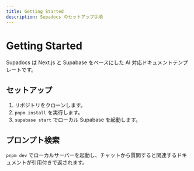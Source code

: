 ```yaml
---
title: Getting Started
description: Supadocs のセットアップ手順
---
```


# Getting Started

Supadocs は Next.js と Supabase をベースにした AI 対応ドキュメントテンプレートです。

## セットアップ

1. リポジトリをクローンします。
2. `pnpm install` を実行します。
3. `supabase start` でローカル Supabase を起動します。

## プロンプト検索

`pnpm dev` でローカルサーバーを起動し、チャットから質問すると関連するドキュメントが引用付きで返されます。
